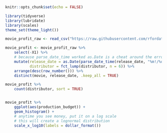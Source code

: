 ```r
knitr::opts_chunk$set(echo = FALSE)
```

```r
library(tidyverse)
library(lubridate)
library(scales)
theme_set(theme_light())
```

```r
movie_profit_raw <- read_csv("https://raw.githubusercontent.com/rfordatascience/tidytuesday/master/data/2018/2018-10-23/movie_profit.csv")
```

```r
movie_profit <- movie_profit_raw %>% 
    select(-X1) %>% 
    # because parse_date_time worked as.Date is a cheat around the error from parse_date
    mutate(release_date = as.Date(parse_date_time(release_date, "%m!/%d/%Y")),
           distributor = fct_lump(distributor, n = 6)) %>%
    arrange(desc(row_number())) %>% 
    distinct(movie, release_date, .keep_all = TRUE)
```

```r
movie_profit %>% 
    count(distributor, sort = TRUE)


movie_profit %>% 
    ggplot(aes(production_budget)) +
    geom_histogram() +
    # anytime you see money, put it on a log scale
    # this will create a lognormal distribution 
    scale_x_log10(labels = dollar_format())
```

